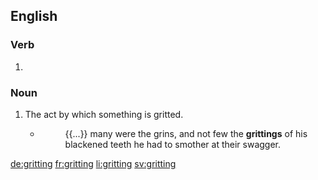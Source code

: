 ==English==

===Verb===
{{head|en}}

# {{present participle of|grit}}

===Noun===
{{en-noun}}

# The act by which something is gritted.
#* {{w|Dick Francis}}
#*: {{...}} many were the grins, and not few the '''grittings''' of his blackened teeth he had to smother at their swagger.

[[de:gritting]]
[[fr:gritting]]
[[li:gritting]]
[[sv:gritting]]